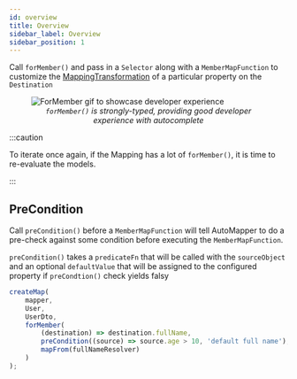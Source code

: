 ```yaml
---
id: overview
title: Overview
sidebar_label: Overview
sidebar_position: 1
---
```


Call `forMember()` and pass in a `Selector` along with a `MemberMapFunction` to customize the [MappingTransformation](../../fundamentals/mapping#mappingtransformation) of a particular property on the `Destination`

<figure>
    <img
        src={require('../../../static/for-member.gif').default}
        alt="ForMember gif to showcase developer experience"
    />
    <figcaption align="center">
        <em>
            <code>forMember()</code> is strongly-typed, providing good developer
            experience with autocomplete
        </em>
    </figcaption>
</figure>

:::caution

To iterate once again, if the Mapping has a lot of `forMember()`, it is time to re-evaluate the models.

:::

## PreCondition

Call `preCondition()` before a `MemberMapFunction` will tell AutoMapper to do a pre-check against some condition before executing the `MemberMapFunction`.

`preCondition()` takes a `predicateFn` that will be called with the `sourceObject` and an optional `defaultValue` that will be assigned to the configured property if `preCondtion()` check yields falsy

```ts
createMap(
    mapper,
    User,
    UserDto,
    forMember(
        (destination) => destination.fullName,
        preCondition((source) => source.age > 10, 'default full name'),
        mapFrom(fullNameResolver)
    )
);
```
